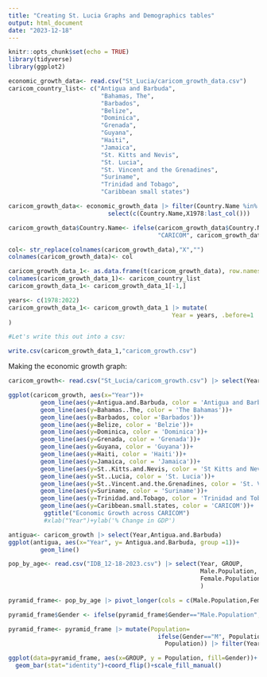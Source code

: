 ```yaml
---
title: "Creating St. Lucia Graphs and Demographics tables"
output: html_document
date: "2023-12-18"
---
```


```r
knitr::opts_chunk$set(echo = TRUE)
library(tidyverse)
library(ggplot2)
```

```r
economic_growth_data<- read.csv("St_Lucia/caricom_growth_data.csv")
caricom_country_list<- c("Antigua and Barbuda",
                          "Bahamas, The",
                          "Barbados",
                          "Belize",
                          "Dominica",
                          "Grenada",
                          "Guyana",
                          "Haiti",
                          "Jamaica",
                          "St. Kitts and Nevis",
                          "St. Lucia",
                          "St. Vincent and the Grenadines",
                          "Suriname",
                          "Trinidad and Tobago",
                          "Caribbean small states")

caricom_growth_data<- economic_growth_data |> filter(Country.Name %in% caricom_country_list) |> 
                            select(c(Country.Name,X1978:last_col()))

caricom_growth_data$Country.Name<- ifelse(caricom_growth_data$Country.Name=="Caribbean small states",
                                          "CARICOM", caricom_growth_data$Country.Name)

col<- str_replace(colnames(caricom_growth_data),"X","")
colnames(caricom_growth_data)<- col

caricom_growth_data_1<- as.data.frame(t(caricom_growth_data), row.names=c(1:46))
colnames(caricom_growth_data_1)<- caricom_country_list
caricom_growth_data_1<- caricom_growth_data_1[-1,]

years<- c(1978:2022)
caricom_growth_data_1<- caricom_growth_data_1 |> mutate(
                                              Year = years, .before=1
)

#Let's write this out into a csv:

write.csv(caricom_growth_data_1,"caricom_growth.csv")

```

Making the economic growth graph:

```r
caricom_growth<- read.csv("St_Lucia/caricom_growth.csv") |> select(Year:Caribbean.small.states)

ggplot(caricom_growth, aes(x="Year"))+ 
         geom_line(aes(y=Antigua.and.Barbuda, color = 'Antigua and Barbuda', group =1))+ 
         geom_line(aes(y=Bahamas..The, color = 'The Bahamas'))+
         geom_line(aes(y=Barbados, color ='Barbados'))+
         geom_line(aes(y=Belize, color = 'Belzie'))+
         geom_line(aes(y=Dominica, color = 'Dominica'))+
         geom_line(aes(y=Grenada, color = 'Grenada'))+
         geom_line(aes(y=Guyana, color = 'Guyana'))+
         geom_line(aes(y=Haiti, color = 'Haiti'))+
         geom_line(aes(y=Jamaica, color = 'Jamaica'))+
         geom_line(aes(y=St..Kitts.and.Nevis, color = 'St Kitts and Nevis'))+
         geom_line(aes(y=St..Lucia, color = 'St. Lucia'))+
         geom_line(aes(y=St..Vincent.and.the.Grenadines, color = 'St. Vincent and the Grenadines'))+
         geom_line(aes(y=Suriname, color = 'Suriname'))+
         geom_line(aes(y=Trinidad.and.Tobago, color = 'Trinidad and Tobago'))+
         geom_line(aes(y=Caribbean.small.states, color = 'CARICOM'))+
          ggtitle("Economic Growth across CARICOM")
          #xlab("Year")+ylab('% Change in GDP')
```

```r

antigua<- caricom_growth |> select(Year,Antigua.and.Barbuda)
ggplot(antigua, aes(x="Year", y= Antigua.and.Barbuda, group =1))+ 
         geom_line()

```



```r
pop_by_age<- read.csv("IDB_12-18-2023.csv") |> select(Year, GROUP,
                                                      Male.Population,
                                                      Female.Population,
                                                      )

pyramid_frame<- pop_by_age |> pivot_longer(cols = c(Male.Population,Female.Population),names_to = "Gender", values_to="Population") 

pyramid_frame$Gender <- ifelse(pyramid_frame$Gender=="Male.Population", "M","F")

pyramid_frame<- pyramid_frame |> mutate(Population=
                                          ifelse(Gender=="M", Population*(-1),
                                            Population)) |> filter(Year==2023) |> filter(GROUP!="TOTAL")

ggplot(data=pyramid_frame, aes(x=GROUP, y = Population, fill=Gender))+
  geom_bar(stat="identity")+coord_flip()+scale_fill_manual()


```

